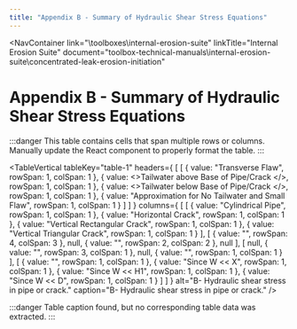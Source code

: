 ```yaml
---
title: "Appendix B - Summary of Hydraulic Shear Stress Equations"
---
```



<NavContainer 
  link="\toolboxes\internal-erosion-suite"
  linkTitle="Internal Erosion Suite"
  document="toolbox-technical-manuals\internal-erosion-suite\concentrated-leak-erosion-initiation"
></NavContainer>

# Appendix B - Summary of Hydraulic Shear Stress Equations

:::danger
This table contains cells that span multiple rows or columns. Manually update the React component to properly format the table.
:::

<TableVertical
  tableKey="table-1"
  headers={
[
    [
      { value: "Transverse Flaw", rowSpan: 1, colSpan: 1 },
      { value: <>Tailwater above Base of Pipe/Crack <EquationNoRef equation="(H_{2}>0)"/></>, rowSpan: 1, colSpan: 1 },
      { value: <>Tailwater below Base of Pipe/Crack <EquationNoRef equation="(H_{2}=0)"/></>, rowSpan: 1, colSpan: 1 },
      { value: "Approximation for No Tailwater and Small Flaw", rowSpan: 1, colSpan: 1 }
    ]
  ]
  }
  columns={
[
    [
      { value: "Cylindrical Pipe", rowSpan: 1, colSpan: 1 },
      { value: "Horizontal Crack", rowSpan: 1, colSpan: 1 },
      { value: "Vertical Rectangular Crack", rowSpan: 1, colSpan: 1 },
      { value: "Vertical Triangular Crack", rowSpan: 1, colSpan: 1 }
    ],
    [
      { value: "", rowSpan: 4, colSpan: 3 },
      null,
      { value: "", rowSpan: 2, colSpan: 2 },
      null
    ],
    [
      null,
      { value: "", rowSpan: 3, colSpan: 1 },
      null,
      { value: "", rowSpan: 1, colSpan: 1 }
    ],
    [
      { value: "", rowSpan: 1, colSpan: 1 },
      { value: "Since W << X", rowSpan: 1, colSpan: 1 },
      { value: "Since W << H1", rowSpan: 1, colSpan: 1 },
      { value: "Since W << D", rowSpan: 1, colSpan: 1 }
    ]
  ]
  }
  alt="B- Hydraulic shear stress in pipe or crack."
  caption="B- Hydraulic shear stress in pipe or crack."
/>

:::danger
Table caption found, but no corresponding table data was extracted.
:::

<CitationFootnote />